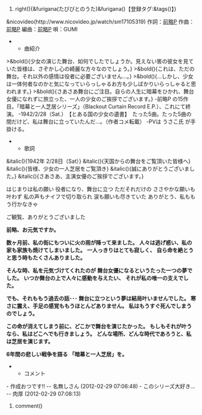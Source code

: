 #right(){&furigana(たびびとのうた)&furigana()【登録タグ:&tags()】}
&nicovideo(http://www.nicovideo.jp/watch/sm17105319)
作詞：[[前略P]]
作曲：[[前略P]]
編曲：[[前略P]]
唄：GUMI

**曲紹介
>&bold(){少女の演じた舞台、如何でしたでしょうか。見えない筈の彼女を見ていた皆様は、さぞかし心の綺麗な方々なのでしょう。}
>&bold(){これは、ただの舞台。それ以外の感情は役者に必要ございません…。}
>&bold(){…しかし、少女は一体何者なのかと気になっていらっしゃるお方も少しばかりいらっしゃると思われます。}
>&bold(){さあさあ舞台にご注目。自らの人生に暗幕をひかれ、舞台女優になれずに旅立った、一人の少女のご挨拶でございます。}
-前略P の15作目。「暗幕と一人芝居シリーズ」（Blackout Curtain Record E.P.）、これにて終演。
-1942/2/28（Sat.）　【とある国の少女の遺書】　たった5曲。たった5曲の間だけど、私は舞台に立っていたんだ…。（作者コメ転載）
-PVは うさこ氏 が手掛ける。

**歌詞
&italic(){1942年 2/28日（Sat）}
&italic(){天国からの舞台をご覧頂いた皆様へ}
&italic(){皆様、少女の一人芝居をご覧頂き}
&italic(){誠にありがとうございました。}
&italic(){さあさあ、主演女優のご挨拶でございます。}

はじまりは私の願い
役者になり、舞台に立つ
ただそれだけの
ささやかな願いも叶わず
私の声もナイフで切り取られ
涙も願いも尽きていた
ありがとう、私ももう行かなきゃ

ご観覧、ありがとうございました


'''前略、お元気ですか。'''

'''数ヶ月前、私の街にもついに火の雨が降って来ました。'''
'''人々は逃げ惑い、私の家も家族も焼けてしまいました。'''
'''一人っきりはとても寂しく、'''
'''自ら命を絶とうと思う時もたくさんありました。'''

'''そんな時、私を元気づけてくれたのが'''
'''舞台女優になるというたった一つの夢でした。'''
'''いつか舞台の上で人々に感動を与えたい、'''
'''それが私の唯一の支えでした。'''

'''でも、それももう過去の話･･･'''
'''舞台に立つという夢は結局叶いませんでした。'''
'''寒さに震え、手足の感覚ももうほとんどありません。'''
'''私はもうすぐ死んでしまうのでしょう。'''

'''この命が消えてしまう前に、どこかで舞台を演じたかった。'''
'''もしもそれが叶うなら、私はどこへでも行きましょう。'''
'''どんな場所、どんな時代であろうと、私は芝居を演じます。'''

'''6年間の悲しい戦争を語る'''
'''「暗幕と一人芝居」を。'''


**コメント
- 作成おつです!!  -- 名無しさん  (2012-02-29 07:06:48)
- このシリーズ大好き…  -- 肉厚  (2012-02-29 07:08:13)
#comment()